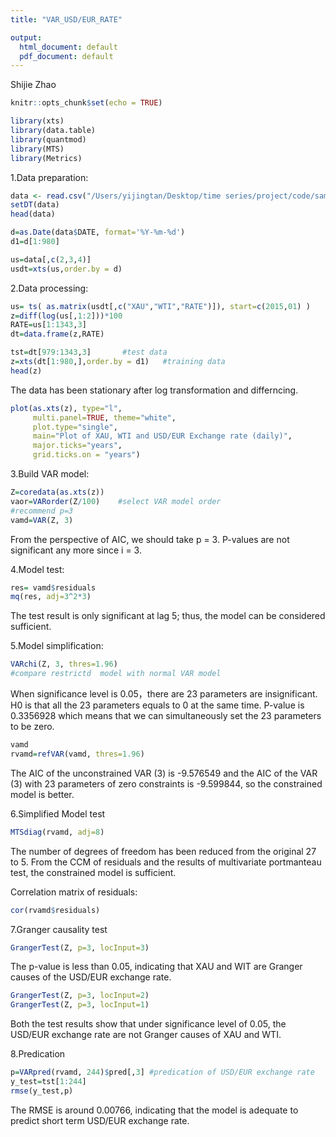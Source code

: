 ```yaml
---
title: "VAR_USD/EUR_RATE"

output:
  html_document: default
  pdf_document: default
---
```

Shijie Zhao 
```r
knitr::opts_chunk$set(echo = TRUE)
```
```r
library(xts)
library(data.table)
library(quantmod)
library(MTS)
library(Metrics)
```
1.Data preparation:
```r
data <- read.csv("/Users/yijingtan/Desktop/time series/project/code/sample/code.csv", header=TRUE, stringsAsFactors=FALSE)
setDT(data)
head(data)

d=as.Date(data$DATE, format='%Y-%m-%d')
d1=d[1:980]

us=data[,c(2,3,4)]
usdt=xts(us,order.by = d)
```
2.Data processing:
```r
us= ts( as.matrix(usdt[,c("XAU","WTI","RATE")]), start=c(2015,01) ) 
z=diff(log(us[,1:2]))*100 
RATE=us[1:1343,3]       
dt=data.frame(z,RATE)

tst=dt[979:1343,3]       #test data
z=xts(dt[1:980,],order.by = d1)   #training data 
head(z)
```
The data has been stationary after log transformation and differncing.
```r
plot(as.xts(z), type="l", 
     multi.panel=TRUE, theme="white",
     plot.type="single",
     main="Plot of XAU, WTI and USD/EUR Exchange rate (daily)",
     major.ticks="years",
     grid.ticks.on = "years")
```

3.Build VAR model:
```r
Z=coredata(as.xts(z))
vaor=VARorder(Z/100)    #select VAR model order
#recommend p=3
vamd=VAR(Z, 3)
```
From the perspective of AIC, we should take p = 3. P-values are not significant any more since i = 3.


4.Model test:
```r
res= vamd$residuals
mq(res, adj=3^2*3)
```
The test result is only significant at lag 5; thus, the model can be considered sufficient.


5.Model simplification:
```r
VARchi(Z, 3, thres=1.96)    
#compare restrictd  model with normal VAR model
```
When significance level is 0.05，there are 23 parameters are insignificant. H0 is that all the 23 parameters equals to 0 at the same time. P-value is 0.3356928 which means that we can simultaneously set the 23 parameters to be zero.
```r
vamd     
rvamd=refVAR(vamd, thres=1.96)   
```
The AIC of the unconstrained VAR (3) is -9.576549 and the AIC of the VAR (3) with 23 parameters of zero constraints is -9.599844, so the constrained model is better. 


6.Simplified Model test
```r
MTSdiag(rvamd, adj=8)
```
The number of degrees of freedom has been reduced from the original 27 to 5. From the CCM of residuals and the results of multivariate portmanteau test, the constrained model is sufficient.

Correlation matrix of residuals:
```r
cor(rvamd$residuals)
```


7.Granger causality test
```r
GrangerTest(Z, p=3, locInput=3)   
```
The p-value is less than 0.05, indicating that XAU and WIT are Granger causes of the USD/EUR exchange rate.
```r
GrangerTest(Z, p=3, locInput=2)  
GrangerTest(Z, p=3, locInput=1) 
```
Both the test results show that under significance level of 0.05, the USD/EUR exchange rate are not Granger causes of XAU and WTI. 


8.Predication
```r
p=VARpred(rvamd, 244)$pred[,3] #predication of USD/EUR exchange rate
y_test=tst[1:244]
rmse(y_test,p)
```
The RMSE is around 0.00766, indicating that the model is adequate to predict short term USD/EUR exchange rate.

